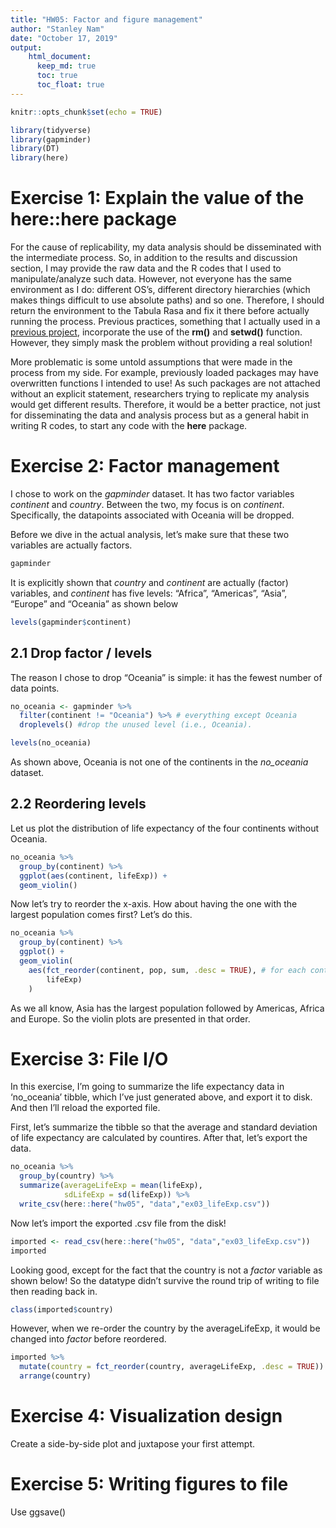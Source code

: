 ```yaml
---
title: "HW05: Factor and figure management"
author: "Stanley Nam"
date: "October 17, 2019"
output: 
    html_document:
      keep_md: true
      toc: true
      toc_float: true
---
```


```r
knitr::opts_chunk$set(echo = TRUE)
```

```r
library(tidyverse)
library(gapminder)
library(DT)
library(here)
```


# Exercise 1: Explain the value of the here::here package

For the cause of replicability, my data analysis should be disseminated with the intermediate process. So, in addition to the results and discussion section, I may provide the raw data and the R codes that I used to manipulate/analyze such data. However, not everyone has the same environment as I do: different OS's, different directory hierarchies (which makes things difficult to use absolute paths) and so one. Therefore, I should return the environment to the Tabula Rasa and fix it there before actually running the process. Previous practices, something that I actually used in a [previous project](), incorporate the use of the **rm()** and **setwd()** function. However, they simply mask the problem without providing a real solution! 

More problematic is some untold assumptions that were made in the process from my side. For example, previously loaded packages may have overwritten functions I intended to use! As such packages are not attached without an explicit statement, researchers trying to replicate my analysis would get different results. Therefore, it would be a better practice, not just for disseminating the data and analysis process but as a general habit in writing R codes, to start any code with the  **here** package.

# Exercise 2: Factor management

I chose to work on the *gapminder* dataset. It has two factor variables *continent* and *country*. Between the two, my focus is on *continent*. Specifically, the datapoints associated with Oceania will be dropped.

Before we dive in the actual analysis, let's make sure that these two variables are actually factors.

```r
gapminder
```

It is explicitly shown that *country* and *continent* are actually <fctr> (factor) variables, and *continent* has five levels: "Africa", "Americas", "Asia", "Europe" and "Oceania" as shown below

```r
levels(gapminder$continent)
```

## 2.1 Drop factor / levels

The reason I chose to drop "Oceania" is simple: it has the fewest number of data points.

```r
no_oceania <- gapminder %>% 
  filter(continent != "Oceania") %>% # everything except Oceania
  droplevels() #drop the unused level (i.e., Oceania). 

levels(no_oceania)
```

As shown above, Oceania is not one of the continents in the *no_oceania* dataset.

## 2.2 Reordering levels
Let us plot the distribution of life expectancy of the four continents without Oceania.

```r
no_oceania %>%
  group_by(continent) %>%
  ggplot(aes(continent, lifeExp)) +
  geom_violin()

```

Now let's try to reorder the x-axis. How about having the one with the largest population comes first? Let's do this.

```r
no_oceania %>%
  group_by(continent) %>%
  ggplot() +
  geom_violin(
    aes(fct_reorder(continent, pop, sum, .desc = TRUE), # for each continent, sum(pop) and then sort in the ASCENDING order
        lifeExp)
    )

```

As we all know, Asia has the largest population followed by Americas, Africa and Europe. So the violin plots are presented in that order.

# Exercise 3: File I/O
In this exercise, I'm going to summarize the life expectancy data in 'no_oceania' tibble, which I've just generated above, and  export it to disk. And then I'll reload the exported file.

First, let's summarize the tibble so that the average and standard deviation of life expectancy are calculated by countires. After that, let's export the data.

```r
no_oceania %>%
  group_by(country) %>%
  summarize(averageLifeExp = mean(lifeExp),
            sdLifeExp = sd(lifeExp)) %>%
  write_csv(here::here("hw05", "data","ex03_lifeExp.csv"))

```

Now let's import the exported .csv file from the disk!

```r
imported <- read_csv(here::here("hw05", "data","ex03_lifeExp.csv"))
imported

```

Looking good, except for the fact that the country is not a *factor* variable as shown below! So the datatype didn't survive the round trip of writing to file then reading back in.

```r
class(imported$country)
```

However, when we re-order the country by the averageLifeExp, it would be changed into *factor* before reordered.

```r
imported %>% 
  mutate(country = fct_reorder(country, averageLifeExp, .desc = TRUE)) %>% 
  arrange(country)
```

# Exercise 4: Visualization design

Create a side-by-side plot and juxtapose your first attempt.



# Exercise 5: Writing figures to file

Use ggsave()
